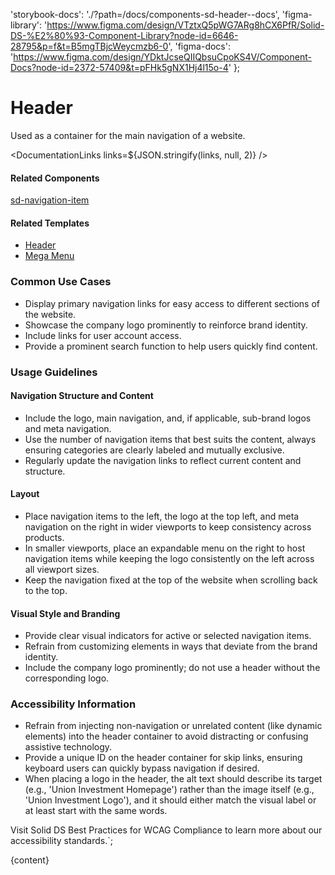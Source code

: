 

  'storybook-docs': './?path=/docs/components-sd-header--docs',
  'figma-library':
    'https://www.figma.com/design/VTztxQ5pWG7ARg8hCX6PfR/Solid-DS-%E2%80%93-Component-Library?node-id=6646-28795&p=f&t=B5mgTBjcWeycmzb6-0',
  'figma-docs':
    'https://www.figma.com/design/YDktJcseQIIQbsuCpoKS4V/Component-Docs?node-id=2372-57409&t=pFHk5gNX1Hj4l15o-4'
};

# Header

Used as a container for the main navigation of a website.

<DefaultStory />

<DocumentationLinks links=${JSON.stringify(links, null, 2)} />

#### Related Components

[sd-navigation-item](./?path=/docs/components-sd-navigation-item--docs)

#### Related Templates

- [Header](./?path=/docs/templates-header--docs)
- [Mega Menu](./?path=/docs/templates-mega-menu--docs)

### Common Use Cases

- Display primary navigation links for easy access to different sections of the website.
- Showcase the company logo prominently to reinforce brand identity.
- Include links for user account access.
- Provide a prominent search function to help users quickly find content.

### Usage Guidelines

#### Navigation Structure and Content

- Include the logo, main navigation, and, if applicable, sub-brand logos and meta navigation.
- Use the number of navigation items that best suits the content, always ensuring categories are clearly labeled and mutually exclusive.
- Regularly update the navigation links to reflect current content and structure.

#### Layout

- Place navigation items to the left, the logo at the top left, and meta navigation on the right in wider viewports to keep consistency across products.
- In smaller viewports, place an expandable menu on the right to host navigation items while keeping the logo consistently on the left across all viewport sizes.
- Keep the navigation fixed at the top of the website when scrolling back to the top.

#### Visual Style and Branding

- Provide clear visual indicators for active or selected navigation items.
- Refrain from customizing elements in ways that deviate from the brand identity.
- Include the company logo prominently; do not use a header without the corresponding logo.

### Accessibility Information

- Refrain from injecting non-navigation or unrelated content (like dynamic elements) into the header container to avoid distracting or confusing assistive technology.
- Provide a unique ID on the header container for skip links, ensuring keyboard users can quickly bypass navigation if desired.
- When placing a logo in the header, the alt text should describe its target (e.g., 'Union Investment Homepage') rather than the image itself (e.g., 'Union Investment Logo'), and it should either match the visual label or at least start with the same words.

Visit <sd-link href="https://www.figma.com/design/VTztxQ5pWG7ARg8hCX6PfR/Solid-DS-%E2%80%93-Component-Library?node-id=38262-58412&t=1qhfYXrbNhSCYCzZ-4" target="_blank">Solid DS Best Practices for WCAG Compliance</sd-link> to learn more about our accessibility standards.`;

<Meta title="Components/sd-header/Overview" />

<OverviewFormatter story={SdHeaderStories.Default}>{content}</OverviewFormatter>
